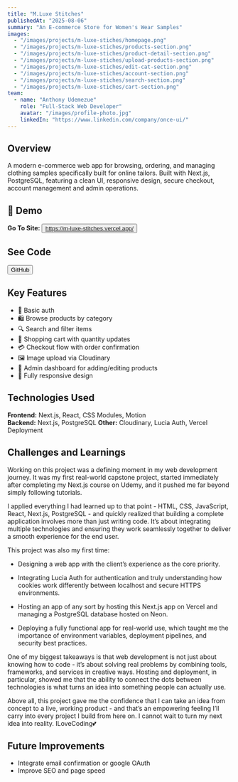 ```yaml
---
title: "M.Luxe Stitches"
publishedAt: "2025-08-06"
summary: "An E-commerce Store for Women's Wear Samples"
images:
  - "/images/projects/m-luxe-stiches/homepage.png"
  - "/images/projects/m-luxe-stiches/products-section.png"
  - "/images/projects/m-luxe-stiches/product-detail-section.png"
  - "/images/projects/m-luxe-stiches/upload-products-section.png"
  - "/images/projects/m-luxe-stiches/edit-cat-section.png"
  - "/images/projects/m-luxe-stiches/account-section.png"
  - "/images/projects/m-luxe-stiches/search-section.png"
  - "/images/projects/m-luxe-stiches/cart-section.png"
team:
  - name: "Anthony Udemezue"
    role: "Full-Stack Web Developer"
    avatar: "/images/profile-photo.jpg"
    linkedIn: "https://www.linkedin.com/company/once-ui/"
---
```


## Overview

A modern e-commerce web app for browsing, ordering, and managing clothing samples specifically built for online tailors. Built with Next.js, PostgreSQL, featuring a clean UI, responsive design, secure checkout, account management and admin operations.

## 🚀 Demo

**Go To Site:** <Button href="https://m-luxe-stitches.vercel.app/" prefixIcon="web" size="s" weight="default" variant="secondary">https://m-luxe-stitches.vercel.app/</Button>

## See Code

<Button href="https://github.com/iCodeDre/m_luxe_stitches" prefixIcon="github" size="s" weight="default" variant="secondary">GitHub</Button>

## Key Features

- 🔑 Basic auth
- 🛍️ Browse products by category
- 🔍 Search and filter items
- 🛒 Shopping cart with quantity updates
- 💳 Checkout flow with order confirmation
- 🖼️ Image upload via Cloudinary
- 🔑 Admin dashboard for adding/editing products
- 📱 Fully responsive design

## Technologies Used

**Frontend:** Next.js, React, CSS Modules, Motion  
**Backend:** Next.js, PostgreSQL
**Other:** Cloudinary, Lucia Auth, Vercel Deployment

## Challenges and Learnings

Working on this project was a defining moment in my web development journey. It was my first real-world capstone project, started immediately after completing my Next.js course on Udemy, and it pushed me far beyond simply following tutorials.

I applied everything I had learned up to that point - HTML, CSS, JavaScript, React, Next.js, PostgreSQL - and quickly realized that building a complete application involves more than just writing code. It’s about integrating multiple technologies and ensuring they work seamlessly together to deliver a smooth experience for the end user.

This project was also my first time:

- Designing a web app with the client’s experience as the core priority.

- Integrating Lucia Auth for authentication and truly understanding how cookies work differently between localhost and secure HTTPS environments.

- Hosting an app of any sort by hosting this Next.js app on Vercel and managing a PostgreSQL database hosted on Neon.

- Deploying a fully functional app for real-world use, which taught me the importance of environment variables, deployment pipelines, and security best practices.

One of my biggest takeaways is that web development is not just about knowing how to code - it’s about solving real problems by combining tools, frameworks, and services in creative ways. Hosting and deployment, in particular, showed me that the ability to connect the dots between technologies is what turns an idea into something people can actually use.

Above all, this project gave me the confidence that I can take an idea from concept to a live, working product - and that’s an empowering feeling I’ll carry into every project I build from here on. I cannot wait to turn my next idea into reality. ILoveCoding💕


## Future Improvements
- Integrate email confirmation or google OAuth
- Improve SEO and page speed


